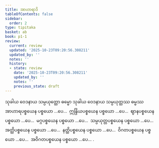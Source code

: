 ```yaml
---
title: အာဟာရာဒိ
tableOfContents: false
sidebar:
  order: 2
type: tipitaka
basket: ab
book: p1-1
review:
  current: review
  updated: '2025-10-23T09:20:56.308211'
  updated_by: ''
  notes: ''
  history:
  - state: review
    date: '2025-10-23T09:20:56.308211'
    updated_by: ''
    notes: ''
    previous_state: draft
---
```



<ReviewStatus review={frontmatter.review} showDetails={true} />

<HypothesisAnnotation frontmatter={frontmatter} />

<DynamicBreadcrumb />

<Division number="61" book="p1-1" e="ch" v="36" p="321">

<Paragraph number="1948" book="p1-1">
သုခါယ ဝေဒနာယ သမ္ပယုတ္တော ဓမ္မော သုခါယ ဝေဒနာယ သမ္ပယုတ္တဿ ဓမ္မဿ အာဟာရပစ္စယေန ပစ္စယော …ပေ…  ဣန္ဒြိယပစ္စယေန ပစ္စယော …ပေ…  ဈာနပစ္စယေန ပစ္စယော …ပေ…  မဂ္ဂပစ္စယေန ပစ္စယော …ပေ…  သမ္ပယုတ္တပစ္စယေန ပစ္စယော …ပေ…  အတ္ထိပစ္စယေန ပစ္စယော …ပေ…  နတ္ထိပစ္စယေန ပစ္စယော …ပေ…  ဝိဂတပစ္စယေန ပစ္စယော …ပေ…  အဝိဂတပစ္စယေန ပစ္စယော …ပေ… .
</Paragraph>
</Division>